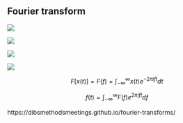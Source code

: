 ## Fourier transform

![](sine1.png)

![](sine2.png)

![](Fourier_transform_time_and_frequency_domains.gif)

![](Continuous_Fourier_transform_of_rect_and_sinc_functions.gif)

$$
F[x(t)] = F(f) = \int_{-\infty}^{\infty}x(t)e^{-2\pi i f t}dt
$$

$$
f(t) = \int_{-\infty}^{\infty}F(f)e^{2\pi i f t}df
$$

https://dibsmethodsmeetings.github.io/fourier-transforms/